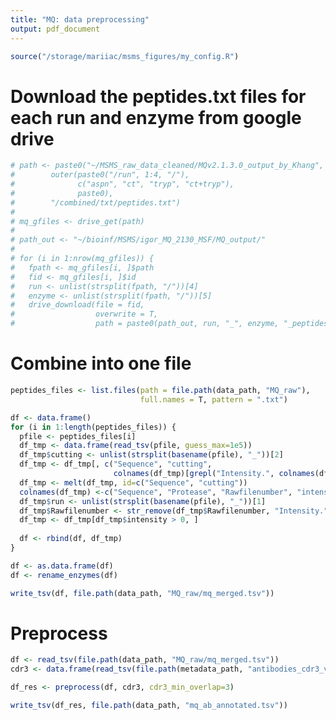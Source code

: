 ```yaml
---
title: "MQ: data preprocessing"
output: pdf_document
---
```


```r
source("/storage/mariiac/msms_figures/my_config.R")
```

# Download the peptides.txt files for each run and enzyme from google drive

```r
# path <- paste0("~/MSMS_raw_data_cleaned/MQv2.1.3.0_output_by_Khang", 
#        outer(paste0("/run", 1:4, "/"), 
#              c("aspn", "ct", "tryp", "ct+tryp"), 
#              paste0), 
#        "/combined/txt/peptides.txt")
# 
# mq_gfiles <- drive_get(path)
# 
# path_out <- "~/bioinf/MSMS/igor_MQ_2130_MSF/MQ_output/"
# 
# for (i in 1:nrow(mq_gfiles)) {
#   fpath <- mq_gfiles[i, ]$path
#   fid <- mq_gfiles[i, ]$id
#   run <- unlist(strsplit(fpath, "/"))[4]
#   enzyme <- unlist(strsplit(fpath, "/"))[5]
#   drive_download(file = fid, 
#                  overwrite = T, 
#                  path = paste0(path_out, run, "_", enzyme, "_peptides.txt"))
```

# Combine into one file

```r
peptides_files <- list.files(path = file.path(data_path, "MQ_raw"), 
                             full.names = T, pattern = ".txt")

df <- data.frame()
for (i in 1:length(peptides_files)) {
  pfile <- peptides_files[i]
  df_tmp <- data.frame(read_tsv(pfile, guess_max=1e5))
  df_tmp$cutting <- unlist(strsplit(basename(pfile), "_"))[2]
  df_tmp <- df_tmp[, c("Sequence", "cutting", 
                       colnames(df_tmp)[grepl("Intensity.", colnames(df_tmp), fixed = TRUE)])]
  df_tmp <- melt(df_tmp, id=c("Sequence", "cutting"))
  colnames(df_tmp) <-c("Sequence", "Protease", "Rawfilenumber", "intensity")
  df_tmp$run <- unlist(strsplit(basename(pfile), "_"))[1]
  df_tmp$Rawfilenumber <- str_remove(df_tmp$Rawfilenumber, "Intensity.")
  df_tmp <- df_tmp[df_tmp$intensity > 0, ]
  
  df <- rbind(df, df_tmp)
}

df <- as.data.frame(df)
df <- rename_enzymes(df) 

write_tsv(df, file.path(data_path, "MQ_raw/mq_merged.tsv"))
```

# Preprocess

```r
df <- read_tsv(file.path(data_path, "MQ_raw/mq_merged.tsv"))
cdr3 <- data.frame(read_tsv(file.path(metadata_path, "antibodies_cdr3_variable_full.tsv")))

df_res <- preprocess(df, cdr3, cdr3_min_overlap=3)

write_tsv(df_res, file.path(data_path, "mq_ab_annotated.tsv"))

```
